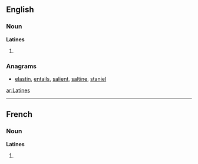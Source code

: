 {{also|latines}}
==English==

===Noun===
'''Latines'''

# {{plural of|[[Latine]]}}

===Anagrams===
* [[elastin#English|elastin]], [[entails#English|entails]], [[salient#English|salient]], [[saltine#English|saltine]], [[staniel#English|staniel]]

[[ar:Latines]]

----
==French==

===Noun===
'''Latines''' {{f}}

# {{plural of|[[Latine]]|lang=fr}}
{{rfc-auto}}